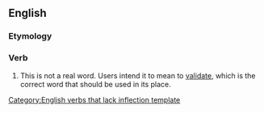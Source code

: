 ==English==

===Etymology===
{{suffix|valid|ify}}

===Verb===
{{head|en|verb}}[[Category:English verbs that lack inflection template]]

# This is not a real word. Users intend it to mean to [[validate]], which is the correct word that should be used in its place.
